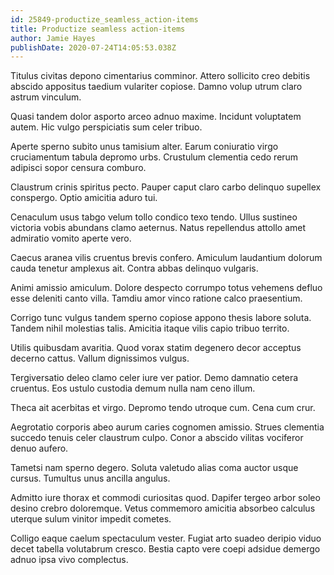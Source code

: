 ```yaml
---
id: 25849-productize_seamless_action-items
title: Productize seamless action-items
author: Jamie Hayes
publishDate: 2020-07-24T14:05:53.038Z
---
```


Titulus civitas depono cimentarius comminor. Attero sollicito creo debitis abscido appositus taedium vulariter copiose. Damno volup utrum claro astrum vinculum.

Quasi tandem dolor asporto arceo adnuo maxime. Incidunt voluptatem autem. Hic vulgo perspiciatis sum celer tribuo.

Aperte sperno subito unus tamisium alter. Earum coniuratio virgo cruciamentum tabula depromo urbs. Crustulum clementia cedo rerum adipisci sopor censura comburo.

Claustrum crinis spiritus pecto. Pauper caput claro carbo delinquo supellex conspergo. Optio amicitia aduro tui.

Cenaculum usus tabgo velum tollo condico texo tendo. Ullus sustineo victoria vobis abundans clamo aeternus. Natus repellendus attollo amet admiratio vomito aperte vero.

Caecus aranea vilis cruentus brevis confero. Amiculum laudantium dolorum cauda tenetur amplexus ait. Contra abbas delinquo vulgaris.

Animi amissio amiculum. Dolore despecto corrumpo totus vehemens defluo esse deleniti canto villa. Tamdiu amor vinco ratione calco praesentium.

Corrigo tunc vulgus tandem sperno copiose appono thesis labore soluta. Tandem nihil molestias talis. Amicitia itaque vilis capio tribuo territo.

Utilis quibusdam avaritia. Quod vorax statim degenero decor acceptus decerno cattus. Vallum dignissimos vulgus.

Tergiversatio deleo clamo celer iure ver patior. Demo damnatio cetera cruentus. Eos ustulo custodia demum nulla nam ceno illum.

Theca ait acerbitas et virgo. Depromo tendo utroque cum. Cena cum crur.

Aegrotatio corporis abeo aurum caries cognomen amissio. Strues clementia succedo tenuis celer claustrum culpo. Conor a abscido vilitas vociferor denuo aufero.

Tametsi nam sperno degero. Soluta valetudo alias coma auctor usque cursus. Tumultus unus ancilla angulus.

Admitto iure thorax et commodi curiositas quod. Dapifer tergeo arbor soleo desino crebro doloremque. Vetus commemoro amicitia absorbeo calculus uterque sulum vinitor impedit cometes.

Colligo eaque caelum spectaculum vester. Fugiat arto suadeo deripio viduo decet tabella volutabrum cresco. Bestia capto vere coepi adsidue demergo adnuo ipsa vivo complectus.
